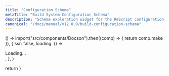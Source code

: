 ```yaml
---
title: "Configuration Schema"
metaTitle: "Build System Configuration Schema"
description: "Schema exploration widget for the ReScript configuration file"
canonical: "/docs/manual/v12.0.0/build-configuration-schema"
---
```



  () =>
    import("src/components/Docson").then((comp) => {
      return comp.make
    }),
  {
    ssr: false,
    loading: () => <div> Loading... </div>,
  },
)

  return <Docson tag="master" />
}
